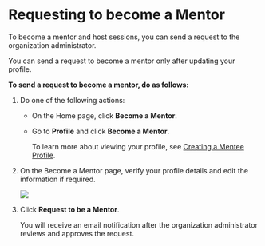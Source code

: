 
# Requesting to become a Mentor

To become a mentor and host sessions, you can send a request to the organization administrator.

<Admonition type="note"> 
<p>You can send a request to become a mentor only after updating your profile.</p>
</Admonition> 

**To send a request to become a mentor, do as follows:**

1. Do one of the following actions:

    * On the Home page, click **Become a Mentor**.
    * Go to **Profile** and click **Become a Mentor**.

        <Admonition type="info">
        <p>To learn more about viewing your profile, see <a href="creating-and-managing-mentee-profile">Creating a Mentee Profile</a>.</p>
        </Admonition>

2. On the Become a Mentor page, verify your profile details and edit the information if required.

    ![](media/becomeamentor-page.png)

3. Click **Request to be a Mentor**.

    <Admonition type="tip">
    <p>You will receive an email notification after the organization administrator reviews and approves the request.</p>
    </Admonition>